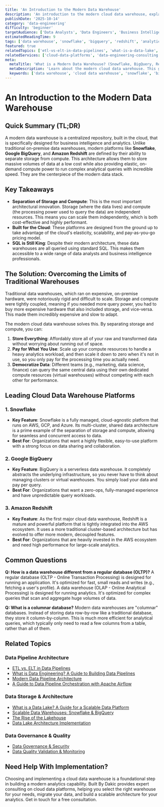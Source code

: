 ```yaml
---
title: 'An Introduction to the Modern Data Warehouse'
description: 'An introduction to the modern cloud data warehouse, explaining its architecture and the benefits of platforms like Snowflake, Google BigQuery, and Amazon Redshift.'
publishDate: '2025-10-14'
category: 'data-engineering'
difficulty: 'beginner'
targetAudience: ['Data Analysts', 'Data Engineers', 'Business Intelligence Professionals']
estimatedReadingTime: 9
tags: ['data warehouse', 'snowflake', 'bigquery', 'redshift', 'analytics']
featured: true
relatedTopics: ['etl-vs-elt-in-data-pipelines', 'what-is-a-data-lake', 'scalable-data-warehouses-snowflake-bigquery', 'the-rise-of-the-lakehouse', 'data-lake-architecture-implementation', 'modern-data-pipeline-architecture', 'data-governance-security', 'data-quality-validation-monitoring', 'what-is-data-engineering-a-guide-to-building-data-pipelines', 'a-guide-to-data-pipeline-orchestration-with-apache-airflow']
relatedServices: ['cloud-data-platforms', 'data-engineering-consulting']
meta:
  metaTitle: 'What is a Modern Data Warehouse? (Snowflake, BigQuery, Redshift)'
  metaDescription: 'Learn about the modern cloud data warehouse. This guide explains the architecture and benefits of platforms like Snowflake, Google BigQuery, and Amazon Redshift.'
  keywords: ['data warehouse', 'cloud data warehouse', 'snowflake', 'bigquery', 'redshift']
---
```


# An Introduction to the Modern Data Warehouse

## Quick Summary (TL;DR)

A modern data warehouse is a centralized repository, built in the cloud, that is specifically designed for business intelligence and analytics. Unlike traditional on-premise data warehouses, modern platforms like **Snowflake**, **Google BigQuery**, and **Amazon Redshift** are defined by their ability to separate storage from compute. This architecture allows them to store massive volumes of data at a low cost while also providing elastic, on-demand compute power to run complex analytical queries with incredible speed. They are the centerpiece of the modern data stack.

## Key Takeaways

- **Separation of Storage and Compute**: This is the most important architectural innovation. Storage (where the data lives) and compute (the processing power used to query the data) are independent resources. This means you can scale them independently, which is both cost-effective and highly performant.
- **Built for the Cloud**: These platforms are designed from the ground up to take advantage of the cloud's elasticity, scalability, and pay-as-you-go pricing model.
- **SQL is Still King**: Despite their modern architecture, these data warehouses are all queried using standard SQL. This makes them accessible to a wide range of data analysts and business intelligence professionals.

## The Solution: Overcoming the Limits of Traditional Warehouses

Traditional data warehouses, which ran on expensive, on-premise hardware, were notoriously rigid and difficult to scale. Storage and compute were tightly coupled, meaning if you needed more query power, you had to buy more expensive hardware that also included storage, and vice-versa. This made them incredibly expensive and slow to adapt.

The modern cloud data warehouse solves this. By separating storage and compute, you can:

1.  **Store Everything**: Affordably store all of your raw and transformed data without worrying about running out of space.
2.  **Pay for What You Use**: Scale up your compute resources to handle a heavy analytics workload, and then scale it down to zero when it's not in use, so you only pay for the processing time you actually need.
3.  **Democratize Data**: Different teams (e.g., marketing, data science, finance) can query the same central data using their own dedicated compute resources (virtual warehouses) without competing with each other for performance.

## Leading Cloud Data Warehouse Platforms

### 1. Snowflake

- **Key Feature**: Snowflake is a fully managed, cloud-agnostic platform that runs on AWS, GCP, and Azure. Its multi-cluster, shared data architecture is a prime example of the separation of storage and compute, allowing for seamless and concurrent access to data.
- **Best For**: Organizations that want a highly flexible, easy-to-use platform with a strong focus on data sharing and collaboration.

### 2. Google BigQuery

- **Key Feature**: BigQuery is a serverless data warehouse. It completely abstracts the underlying infrastructure, so you never have to think about managing clusters or virtual warehouses. You simply load your data and pay per query.
- **Best For**: Organizations that want a zero-ops, fully-managed experience and have unpredictable query workloads.

### 3. Amazon Redshift

- **Key Feature**: As the first major cloud data warehouse, Redshift is a mature and powerful platform that is tightly integrated into the AWS ecosystem. It uses a more traditional cluster-based architecture but has evolved to offer more modern, decoupled features.
- **Best For**: Organizations that are heavily invested in the AWS ecosystem and need high performance for large-scale analytics.

## Common Questions

**Q: How is a data warehouse different from a regular database (OLTP)?**
A regular database (OLTP - Online Transaction Processing) is designed for running an application. It's optimized for fast, small reads and writes (e.g., fetching a user's profile). A data warehouse (OLAP - Online Analytical Processing) is designed for running analytics. It's optimized for complex queries that scan and aggregate huge volumes of data.

**Q: What is a columnar database?**
Modern data warehouses are "columnar" databases. Instead of storing data row-by-row like a traditional database, they store it column-by-column. This is much more efficient for analytical queries, which typically only need to read a few columns from a table, rather than all of them.

## Related Topics

### Data Pipeline Architecture
- [ETL vs. ELT in Data Pipelines](/topics/etl-vs-elt-in-data-pipelines)
- [What is Data Engineering? A Guide to Building Data Pipelines](/topics/what-is-data-engineering-a-guide-to-building-data-pipelines)
- [Modern Data Pipeline Architecture](/topics/modern-data-pipeline-architecture)
- [A Guide to Data Pipeline Orchestration with Apache Airflow](/topics/a-guide-to-data-pipeline-orchestration-with-apache-airflow)

### Data Storage & Architecture
- [What is a Data Lake? A Guide for a Scalable Data Platform](/topics/what-is-a-data-lake)
- [Scalable Data Warehouses: Snowflake & BigQuery](/topics/scalable-data-warehouses-snowflake-bigquery)
- [The Rise of the Lakehouse](/topics/the-rise-of-the-lakehouse)
- [Data Lake Architecture Implementation](/topics/data-lake-architecture-implementation)

### Data Governance & Quality
- [Data Governance & Security](/topics/data-governance-security)
- [Data Quality Validation & Monitoring](/topics/data-quality-validation-monitoring)

## Need Help With Implementation?

Choosing and implementing a cloud data warehouse is a foundational step in building a modern analytics capability. Built By Dakic provides expert consulting on cloud data platforms, helping you select the right warehouse for your needs, migrate your data, and build a scalable architecture for your analytics. Get in touch for a free consultation.

